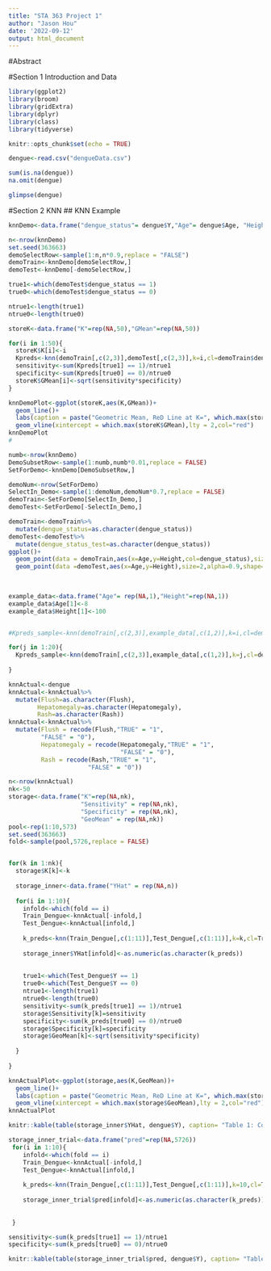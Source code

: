 ```yaml
---
title: "STA 363 Project 1"
author: "Jason Hou"
date: '2022-09-12'
output: html_document
---
```


#Abstract



#Section 1 Introduction and Data


```r
library(ggplot2)
library(broom)
library(gridExtra)
library(dplyr)
library(class)
library(tidyverse)
```

```r
knitr::opts_chunk$set(echo = TRUE)
```

```r
dengue<-read.csv("dengueData.csv")
```

```r
sum(is.na(dengue))
na.omit(dengue)
```

```r
glimpse(dengue)
```

#Section 2 KNN
## KNN Example

```r
knnDemo<-data.frame("dengue_status"= dengue$Y,"Age"= dengue$Age, "Height"= dengue$Height)
```

```r
n<-nrow(knnDemo)
set.seed(363663)
demoSelectRow<-sample(1:n,n*0.9,replace = "FALSE")
demoTrain<-knnDemo[demoSelectRow,]
demoTest<-knnDemo[-demoSelectRow,]

true1<-which(demoTest$dengue_status == 1)
true0<-which(demoTest$dengue_status == 0)

ntrue1<-length(true1)
ntrue0<-length(true0)

storeK<-data.frame("K"=rep(NA,50),"GMean"=rep(NA,50))

for(i in 1:50){
  storeK$K[i]<-i
  Kpreds<-knn(demoTrain[,c(2,3)],demoTest[,c(2,3)],k=i,cl=demoTrain$dengue_status)
  sensitivity<-sum(Kpreds[true1] == 1)/ntrue1
  specificity<-sum(Kpreds[true0] == 0)/ntrue0
  storeK$GMean[i]<-sqrt(sensitivity*specificity)
}

knnDemoPlot<-ggplot(storeK,aes(K,GMean))+
  geom_line()+
  labs(caption = paste("Geometric Mean, ReD Line at K=", which.max(storeK$GMean)),title = "Figure 1",y = " ")+
  geom_vline(xintercept = which.max(storeK$GMean),lty = 2,col="red")
knnDemoPlot
#
```





```r
numb<-nrow(knnDemo)
DemoSubsetRow<-sample(1:numb,numb*0.01,replace = FALSE)
SetForDemo<-knnDemo[DemoSubsetRow,]  

demoNum<-nrow(SetForDemo)
SelectIn_Demo<-sample(1:demoNum,demoNum*0.7,replace = FALSE)
demoTrain<-SetForDemo[SelectIn_Demo,]
demoTest<-SetForDemo[-SelectIn_Demo,]
```


```r
demoTrain<-demoTrain%>%
  mutate(dengue_status=as.character(dengue_status))
demoTest<-demoTest%>%
  mutate(dengue_status_test=as.character(dengue_status))
ggplot()+
  geom_point(data = demoTrain,aes(x=Age,y=Height,col=dengue_status),size=2,alpha=0.9,shape=19)+
  geom_point(data =demoTest,aes(x=Age,y=Height),size=2,alpha=0.9,shape=4)
  
  
```

```r
example_data<-data.frame("Age"= rep(NA,1),"Height"=rep(NA,1))
example_data$Age[1]<-8
example_data$Height[1]<-100


#Kpreds_sample<-knn(demoTrain[,c(2,3)],example_data[,c(1,2)],k=i,cl=demoTrain$dengue_status)

for(j in 1:20){
  Kpreds_sample<-knn(demoTrain[,c(2,3)],example_data[,c(1,2)],k=j,cl=demoTrain$dengue_status)
  
}
```



```r
knnActual<-dengue
knnActual<-knnActual%>%
  mutate(Flush=as.character(Flush),
        Hepatomegaly=as.character(Hepatomegaly),
        Rash=as.character(Rash))
knnActual<-knnActual%>%
  mutate(Flush = recode(Flush,"TRUE" = "1",
         "FALSE" = "0"),
         Hepatomegaly = recode(Hepatomegaly,"TRUE" = "1",
                               "FALSE" = "0"),
         Rash = recode(Rash,"TRUE" = "1",
                      "FALSE" = "0"))
```

```r
n<-nrow(knnActual)
nk<-50
storage<-data.frame("K"=rep(NA,nk),
                    "Sensitivity" = rep(NA,nk),
                    "Specificity" = rep(NA,nk),
                    "GeoMean" = rep(NA,nk))
pool<-rep(1:10,573)
set.seed(363663)
fold<-sample(pool,5726,replace = FALSE)


for(k in 1:nk){
  storage$K[k]<-k
  
  storage_inner<-data.frame("YHat" = rep(NA,n))
  
  for(i in 1:10){
    infold<-which(fold == i)
    Train_Dengue<-knnActual[-infold,]
    Test_Dengue<-knnActual[infold,]
    
    k_preds<-knn(Train_Dengue[,c(1:11)],Test_Dengue[,c(1:11)],k=k,cl=Train_Dengue$Y)
    
    storage_inner$YHat[infold]<-as.numeric(as.character(k_preds))
    
    
    true1<-which(Test_Dengue$Y == 1)
    true0<-which(Test_Dengue$Y == 0)
    ntrue1<-length(true1)
    ntrue0<-length(true0)
    sensitivity<-sum(k_preds[true1] == 1)/ntrue1
    storage$Sensitivity[k]=sensitivity
    specificity<-sum(k_preds[true0] == 0)/ntrue0
    storage$Specificity[k]=specificity
    storage$GeoMean[k]<-sqrt(sensitivity*specificity)
    
  }
  
}

```

```r
knnActualPlot<-ggplot(storage,aes(K,GeoMean))+
  geom_line()+
  labs(caption = paste("Geometric Mean, ReD Line at K=", which.max(storage$GeoMean)),title = "Figure 1",y = " ")+
  geom_vline(xintercept = which.max(storage$GeoMean),lty = 2,col="red")
knnActualPlot
```
```r
knitr::kable(table(storage_inner$YHat, dengue$Y), caption= "Table 1: Confusion Matrix ", col = c("True Not", "True Dengue"))
```

```r
storage_inner_trial<-data.frame("pred"=rep(NA,5726))
 for(i in 1:10){
    infold<-which(fold == i)
    Train_Dengue<-knnActual[-infold,]
    Test_Dengue<-knnActual[infold,]
    
    k_preds<-knn(Train_Dengue[,c(1:11)],Test_Dengue[,c(1:11)],k=10,cl=Train_Dengue$Y)
    
    storage_inner_trial$pred[infold]<-as.numeric(as.character(k_preds))
    
    
 }

sensitivity<-sum(k_preds[true1] == 1)/ntrue1
specificity<-sum(k_preds[true0] == 0)/ntrue0

knitr::kable(table(storage_inner_trial$pred, dengue$Y), caption= "Table 1: Confusion Matrix ", col = c("True Not", "True Dengue"))  
```

         


